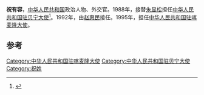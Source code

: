'''祝有容'''，[[中华人民共和国|中华人民共和国]]政治人物、外交官。1988年，接替[[朱显松|朱显松]]担任[[中国驻贝宁大使列表|中华人民共和国驻贝宁大使]]<ref>{{cite web|author=中华人民共和国外交部|title=中国驻贝宁历任大使|url=http://www.mfa.gov.cn/chn/pds/ziliao/wjrw/2167/2170/t9177.htm|publisher=中华人民共和国外交部|accessdate=2012-03-03}}</ref>。1992年，由[[赵惠民|赵惠民]]接任。1995年，担任[[中国驻喀麦隆大使列表|中华人民共和国驻喀麦隆大使]]。

== 参考 ==
{{reflist}}
{{start box}}
{{s-dip}}
{{succession box|[[朱显松|朱显松]]|[[赵惠民|赵惠民]]|[[中国驻贝宁大使列表|中华人民共和国驻贝宁大使]]|1988年11月-1992年10月}}
{{succession box|[[张龙宝|张龙宝]]|[[高如铭|高如铭]]|[[中国驻喀麦隆大使列表|中华人民共和国驻喀麦隆大使]]|1995年11月-1998年9月}}
{{end box}}
{{中国政治人物小作品}}
[[Category:中华人民共和国驻喀麦隆大使|Category:中华人民共和国驻喀麦隆大使]]
[[Category:中华人民共和国驻贝宁大使|Category:中华人民共和国驻贝宁大使]]
[[Category:祝姓|Category:祝姓]]